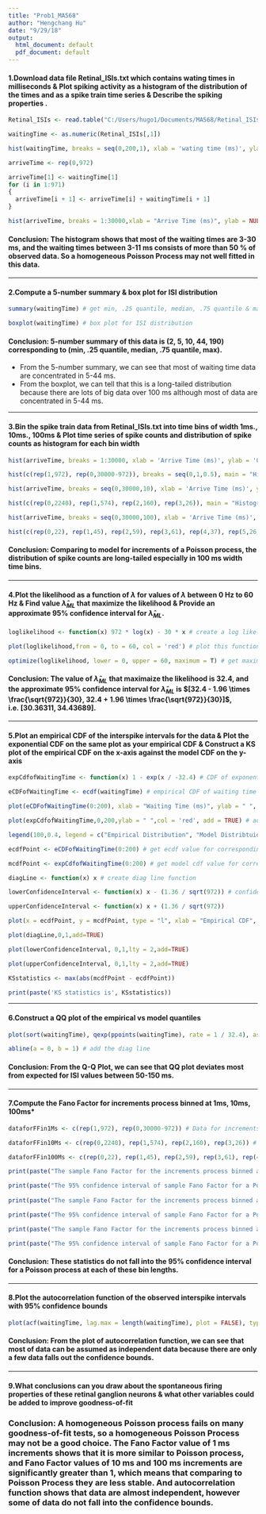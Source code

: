 ```yaml
---
title: "Prob1_MA568"
author: "Hengchang Hu"
date: "9/29/18"
output:
  html_document: default
  pdf_document: default
---
```


#### 1.Download data file Retinal_ISIs.txt which contains wating times in milliseconds & Plot spiking activity as a histogram of the distribution of the times  and as a spike train time series  & Describe the spiking properties .  


```r
Retinal_ISIs <- read.table("C:/Users/hugo1/Documents/MA568/Retinal_ISIs.txt")

waitingTime <- as.numeric(Retinal_ISIs[,1])

hist(waitingTime, breaks = seq(0,200,1), xlab = 'wating time (ms)', ylab = 'Counts', main = "Hisogram of the distribution of times", col = 'red') # hisogram of the distribution of times

arriveTime <- rep(0,972)

arriveTime[1] <- waitingTime[1]
for (i in 1:971)
{
  arriveTime[i + 1] <- arriveTime[i] + waitingTime[i + 1]
}

hist(arriveTime, breaks = 1:30000,xlab = "Arrive Time (ms)", ylab = NULL, main = "Spike train time series") # spike train time series
```

#### **Conclusion: The histogram shows that most of the waiting times are 3-30 ms, and the waiting times between 3-11 ms consists of more than 50 % of observed data. So a homogeneous Poisson Process may not well fitted in this data**.

* * *

#### 2.Compute a 5-number summary & box plot for ISI distribution  


```r
summary(waitingTime) # get min, .25 quantile, median, .75 quantile & max

boxplot(waitingTime) # box plot for ISI distribution

```

#### **Conclusion: 5-number summary of this data is (2, 5, 10, 44, 190) corresponding to (min, .25 quantile, median, .75 quantile, max)**.
* From the 5-number summary, we can see that most of waiting time data are concentrated in 5-44 ms.
* From the boxplot, we can tell that this is a long-tailed distribution because there are lots of big data over 100 ms although most of data are concentrated in 5-44 ms.


* * * 

#### 3.Bin the spike train data from Retinal_ISIs.txt into time bins of width 1ms., 10ms., 100ms & Plot time series of spike counts and distribution of spike counts as histogram for each bin width  


```r
hist(arriveTime, breaks = 1:30000, xlab = 'Arrive Time (ms)', ylab = 'Counts', main = "Time series of Spike counts for 1ms width time bins") # time series of spike counts as a histogram for time bins of width 1ms

hist(c(rep(1,972), rep(0,30000-972)), breaks = seq(0,1,0.5), main = "Histogram of distribution of spike counts for 1ms width time bins", xlab = "spike counts", col = 'red') # distribution of spike counts as a histogram for time bins of width 1ms

hist(arriveTime, breaks = seq(0,30000,10), xlab = 'Arrive Time (ms)', ylab = 'counts', main = "Time series of Spike counts for 10ms width time bins") # time series of spike counts as a histogram for time bins of width 10ms

hist(c(rep(0,2240), rep(1,574), rep(2,160), rep(3,26)), main = "Histogram of distribution of spike counts for 10ms width time bins", xlab = "spike counts", col = 'red') # distribution of spike counts as a histogram for time bins of width 10ms

hist(arriveTime, breaks = seq(0,30000,100), xlab = 'Arrive Time (ms)', ylab = 'counts', main = "Time series of Spike counts for 100ms width time bins") # time series of spike counts as a histogram for time bins of width 100ms

hist(c(rep(0,22), rep(1,45), rep(2,59), rep(3,61), rep(4,37), rep(5,26), rep(6,23), rep(7,14), rep(8,8), rep(9,3), rep(10,1), rep(11,1)), breaks = seq(0,11,0.5), main = "Histogram of distribution of spike counts for 100ms width time bins", xlab = "spike counts", col = 'red') # distribution of spike counts as a histogram for time bins of width 100ms
```

#### **Conclusion: Comparing to model for increments of a Poisson process, the distribution of spike counts are long-tailed especially in 100 ms width time bins**.

* * *  

#### 4.Plot the likelihood as a function of $\lambda$ for values of $\lambda$ between 0 Hz to 60 Hz & Find value $\hat\lambda_{ML}$ that maximize the likelihood & Provide an approximate 95% confidence interval for $\hat\lambda_{ML}$.  


```r
loglikelihood <- function(x) 972 * log(x) - 30 * x # create a log likelihood function

plot(loglikelihood,from = 0, to = 60, col = 'red') # plot this function for values of lambda between 0Hz to 60Hz

optimize(loglikelihood, lower = 0, upper = 60, maximum = T) # get maximum value of log likelihood function
```

#### **Conclusion: The value of $\hat\lambda_{ML}$ that maximaize the likelihood is 32.4, and the approximate 95% confidence interval for $\hat\lambda_{ML}$ is $[32.4 - 1.96 \times \frac{\sqrt{972}}{30}, 32.4 + 1.96 \times \frac{\sqrt{972}}{30}]$, i.e. $[30.36311, 34.43689].$**

* * *  

#### 5.Plot an empirical CDF of the interspike intervals for the data & Plot the exponential CDF on the same plot as your empirical CDF & Construct a KS plot of the empirical CDF on the x-axis against the model CDF on the y-axis

```r
expCdfofWaitingTime <- function(x) 1 - exp(x / -32.4) # CDF of exponential distribution of waiting time

eCDFofWaitingTime <- ecdf(waitingTime) # empirical CDF of waiting time

plot(eCDFofWaitingTime(0:200), xlab = "Waiting Time (ms)", ylab = " ", main = "Empirical Distributions", type = "l", lty = 2) # plot the empirical cdf of waiting time

plot(expCdfofWaitingTime,0,200,ylab = " ",col = 'red', add = TRUE) # add exponential CDF to second plot

legend(100,0.4, legend = c("Empirical Distribution", "Model Distribtuion"), col = c("black", "red"), lty = 2:1)

ecdfPoint <- eCDFofWaitingTime(0:200) # get ecdf value for corresponding x

mcdfPoint <- expCdfofWaitingTime(0:200) # get model cdf value for corresponding x

diagLine <- function(x) x # create diag line function 

lowerConfidenceInterval <- function(x) x - (1.36 / sqrt(972)) # confidence bounds

upperConfidenceInterval <- function(x) x + (1.36 / sqrt(972))

plot(x = ecdfPoint, y = mcdfPoint, type = "l", xlab = "Empirical CDF", ylab = "Model CDF", main = "KS plot", col = 'red') # KS plot

plot(diagLine,0,1,add=TRUE)

plot(lowerConfidenceInterval, 0,1,lty = 2,add=TRUE)

plot(upperConfidenceInterval, 0,1,lty = 2,add=TRUE)

KSstatistics <- max(abs(mcdfPoint - ecdfPoint))

print(paste('KS statistics is', KSstatistics))

```


* * *  

#### 6.Construct a QQ plot of the empirical vs model quantiles


```r
plot(sort(waitingTime), qexp(ppoints(waitingTime), rate = 1 / 32.4), asp = 1, xlab = "Empirical Quantiles", ylab = "Model Quantiles", main = "QQ Plot", col = 'red') # Q-Q plot

abline(a = 0, b = 1) # add the diag line

```

#### **Conclusion: From the Q-Q Plot, we can see that QQ plot deviates most from expected for ISI values between 50-150 ms**.

* * *  

#### 7.Compute the Fano Factor for increments process binned at 1ms, 10ms, 100ms*


```r
dataforFFin1Ms <- c(rep(1,972), rep(0,30000-972)) # Data for increments process binned at 1ms

dataforFFin10Ms <- c(rep(0,2240), rep(1,574), rep(2,160), rep(3,26)) # Data for increments process binned at 10ms

dataforFFin100Ms <- c(rep(0,22), rep(1,45), rep(2,59), rep(3,61), rep(4,37), rep(5,26), rep(6,23), rep(7,14), rep(8,8), rep(9,3), rep(10,1), rep(11,1)) # Data for increments process binned at 100ms

print(paste("The sample Fano Factor for the increments process binned at 1ms is ", var(dataforFFin1Ms) / mean(dataforFFin1Ms))) # FF 1ms

print(paste("The 95% confidence interval of sample Fano Factor for a Poisson Process at 1ms bin length is [",qgamma(c(0.025,0.975), shape = 15000, rate = 15000)[1],",",qgamma(c(0.025,0.975), shape = 15000, rate = 15000)[2],"]")) # FF 1ms 95% confidence interval 
 
print(paste("The sample Fano Factor for the increments process binned at 10ms is ", var(dataforFFin10Ms) / mean(dataforFFin10Ms))) # FF 10ms

print(paste("The 95% confidence interval of sample Fano Factor for a Poisson Process at 10ms bin length is [",qgamma(c(0.025,0.975), shape = 1500, rate = 1500)[1],",",qgamma(c(0.025,0.975), shape = 1500, rate = 1500)[2],"]")) # FF 10ms 95% confidence interval 

print(paste("The sample Fano Factor for the increments process binned at 100ms is ", var(dataforFFin100Ms) / mean(dataforFFin100Ms))) # FF 100ms

print(paste("The 95% confidence interval of sample Fano Factor for a Poisson Process at 100ms bin length is [",qgamma(c(0.025,0.975), shape = 150, rate = 150)[1],",",qgamma(c(0.025,0.975), shape = 150, rate = 150)[2],"]")) # FF 100ms 95% confidence interval 
```

#### **Conclusion: These statistics do not fall into the 95% confidence interval for a Poisson process at each of these bin lengths**.

* * *

#### 8.Plot the autocorrelation function of the observed interspike intervals with 95% confidence bounds

```r
plot(acf(waitingTime, lag.max = length(waitingTime), plot = FALSE), type = 'p', pch = 20, col = 'red')
```

#### **Conclusion: From the plot of autocorrelation function, we can see that most of data can be assumed as independent data because there are only a few data falls out the confidence bounds**.

* * *

#### 9.What conclusions can you draw about the spontaneous firing properties of these retinal ganglion neurons & what other variables could be added to improve goodness-of-fit

### **Conclusion: A homogeneous Poisson process fails on many goodness-of-fit tests, so a homogeneous Poisson Process may not be a good choice. The Fano Factor value of 1 ms increments shows that it is more similar to Poisson process, and Fano Factor values of 10 ms and 100 ms increments are significantly greater than 1, which means that comparing to Poisson Process they are less stable. And autocorrelation function shows that data are almost independent, however some of data do not fall into the confidence bounds.**